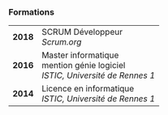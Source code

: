 ### Formations

|          |                                                                                        |
|----------|----------------------------------------------------------------------------------------|
| **2018** | SCRUM Développeur <br/> _Scrum.org_                                                    |
| **2016** | Master informatique <br/> mention génie logiciel <br/> _ISTIC, Université de Rennes 1_ |
| **2014** | Licence en informatique <br/> _ISTIC, Université de Rennes 1_                          |
